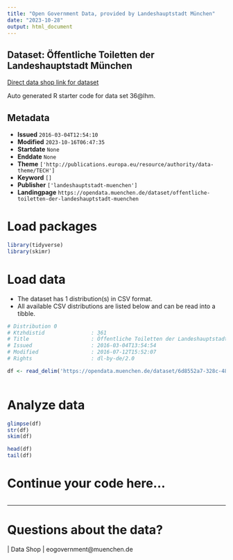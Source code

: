```yaml
---
title: "Open Government Data, provided by Landeshauptstadt München"
date: "2023-10-28"
output: html_document
---
```


## Dataset: Öffentliche Toiletten der Landeshauptstadt München

[Direct data shop link for dataset](https://opendata.muenchen.de/dataset/offentliche-toiletten-der-landeshauptstadt-muenchen)

Auto generated R starter code for data set 36@lhm.

## Metadata

- **Issued** `2016-03-04T12:54:10`
- **Modified** `2023-10-16T06:47:35`
- **Startdate** `None`
- **Enddate** `None`
- **Theme** `['http://publications.europa.eu/resource/authority/data-theme/TECH']`
- **Keyword** `[]`
- **Publisher** `['landeshauptstadt-muenchen']`
- **Landingpage** `https://opendata.muenchen.de/dataset/offentliche-toiletten-der-landeshauptstadt-muenchen`


# Load packages

```r

library(tidyverse)
library(skimr)

```

# Load data

-   The dataset has 1 distribution(s) in CSV format.
-   All available CSV distributions are listed below and can be read into a tibble.

```r

# Distribution 0
# Ktzhdistid               : 361
# Title                    : Öffentliche Toiletten der Landeshauptstadt München
# Issued                   : 2016-03-04T13:54:54
# Modified                 : 2016-07-12T15:52:07
# Rights                   : dl-by-de/2.0

df <- read_delim('https://opendata.muenchen.de/dataset/6d8552a7-328c-48a2-ab37-5f9caa2bfbdb/resource/cc327030-a5e4-4a27-8a99-aaa8a5ab6200/download/oeffentlichetoilettenmuenchen2016-06-28.csv')



```

# Analyze data

```r

glimpse(df)
str(df)
skim(df)

head(df)
tail(df)

```

# Continue your code here...

```r

```

------------------------------------------------------------------------

# Questions about the data?

 | Data Shop | eogovernment@muenchen.de
